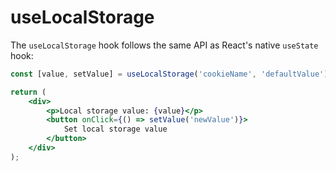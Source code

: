<!-- useLocalStorage.stories.mdx -->


<Meta title="Hooks/useLocalStorage" />

# useLocalStorage

The `useLocalStorage` hook follows the same API as React's native `useState` hook:

```jsx
const [value, setValue] = useLocalStorage('cookieName', 'defaultValue');

return (
	<div>
		<p>Local storage value: {value}</p>
		<button onClick={() => setValue('newValue')}>
			Set local storage value
		</button>
	</div>
);
```
